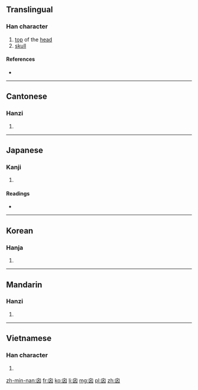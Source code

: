 ==Translingual==

===Han character===
{{Han char|rn=31|rad=囗|as=03|sn=6|four=2600<sub>0</sub>|canj=竹田大 (HWK)|ids=⿴⿱[[丿]][[囗]][[㐅]]}}

# [[top]] of the [[head]]
# [[skull]]

====References====
* {{Han ref|kx=0216.270|dkj=04691|dj=0444.010|hdz=10713.030|uh=56DF|ud=22239|bh=C9C7|bd=51655}}

----

==Cantonese==

===Hanzi===
{{yue-hanzi|jyut=[[seon3]]|y=seun3}}

# {{defn|lang=yue|sort=囗03}}

----

==Japanese==

===Kanji===
{{ja-kanji|grade=|rs=囗03}}

# {{defn|lang=ja|sort=囗03}}

====Readings====
* {{ja-readings|on=[[しん]] (shin), [[し]] (shi)|kun=[[ひよめき]] (hiyomeki)}}

----

==Korean==

===Hanja===
{{ko-hanja|hangeul=신|rv=sin|mr=sin|y=sin}}

# {{defn|lang=ko|sort=囗03}}

----

==Mandarin==

===Hanzi===
{{cmn-hanzi|pin=[[xìn]] ([[xin4]])|wg=hsin<sup>4</sup>}}

# {{defn|lang=cmn|sort=囗03}}

----

==Vietnamese==

===Han character===
{{vi-hantu|[[tín]]|rs=囗03}}

# {{defn|lang=vi|sort=囗03}}

[[zh-min-nan:囟]]
[[fr:囟]]
[[ko:囟]]
[[li:囟]]
[[mg:囟]]
[[pl:囟]]
[[zh:囟]]